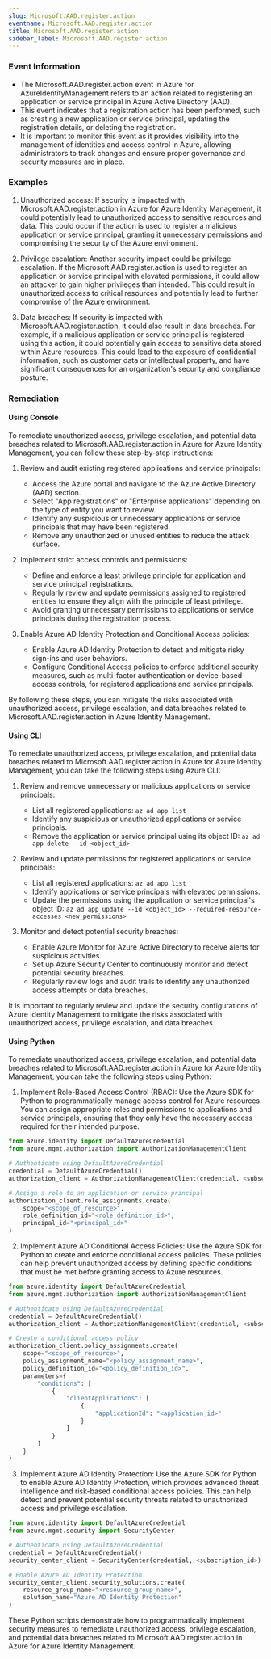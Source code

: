 ```yaml
--- 
slug: Microsoft.AAD.register.action
eventname: Microsoft.AAD.register.action
title: Microsoft.AAD.register.action
sidebar_label: Microsoft.AAD.register.action
---
```

                       
### Event Information

- The Microsoft.AAD.register.action event in Azure for AzureIdentityManagement refers to an action related to registering an application or service principal in Azure Active Directory (AAD).
- This event indicates that a registration action has been performed, such as creating a new application or service principal, updating the registration details, or deleting the registration.
- It is important to monitor this event as it provides visibility into the management of identities and access control in Azure, allowing administrators to track changes and ensure proper governance and security measures are in place.


### Examples

1. Unauthorized access: If security is impacted with Microsoft.AAD.register.action in Azure for Azure Identity Management, it could potentially lead to unauthorized access to sensitive resources and data. This could occur if the action is used to register a malicious application or service principal, granting it unnecessary permissions and compromising the security of the Azure environment.

2. Privilege escalation: Another security impact could be privilege escalation. If the Microsoft.AAD.register.action is used to register an application or service principal with elevated permissions, it could allow an attacker to gain higher privileges than intended. This could result in unauthorized access to critical resources and potentially lead to further compromise of the Azure environment.

3. Data breaches: If security is impacted with Microsoft.AAD.register.action, it could also result in data breaches. For example, if a malicious application or service principal is registered using this action, it could potentially gain access to sensitive data stored within Azure resources. This could lead to the exposure of confidential information, such as customer data or intellectual property, and have significant consequences for an organization's security and compliance posture.

### Remediation

#### Using Console

To remediate unauthorized access, privilege escalation, and potential data breaches related to Microsoft.AAD.register.action in Azure for Azure Identity Management, you can follow these step-by-step instructions:

1. Review and audit existing registered applications and service principals:
   - Access the Azure portal and navigate to the Azure Active Directory (AAD) section.
   - Select "App registrations" or "Enterprise applications" depending on the type of entity you want to review.
   - Identify any suspicious or unnecessary applications or service principals that may have been registered.
   - Remove any unauthorized or unused entities to reduce the attack surface.

2. Implement strict access controls and permissions:
   - Define and enforce a least privilege principle for application and service principal registrations.
   - Regularly review and update permissions assigned to registered entities to ensure they align with the principle of least privilege.
   - Avoid granting unnecessary permissions to applications or service principals during the registration process.

3. Enable Azure AD Identity Protection and Conditional Access policies:
   - Enable Azure AD Identity Protection to detect and mitigate risky sign-ins and user behaviors.
   - Configure Conditional Access policies to enforce additional security measures, such as multi-factor authentication or device-based access controls, for registered applications and service principals.

By following these steps, you can mitigate the risks associated with unauthorized access, privilege escalation, and data breaches related to Microsoft.AAD.register.action in Azure Identity Management.

#### Using CLI

To remediate unauthorized access, privilege escalation, and potential data breaches related to Microsoft.AAD.register.action in Azure for Azure Identity Management, you can take the following steps using Azure CLI:

1. Review and remove unnecessary or malicious applications or service principals:
   - List all registered applications: `az ad app list`
   - Identify any suspicious or unauthorized applications or service principals.
   - Remove the application or service principal using its object ID: `az ad app delete --id <object_id>`

2. Review and update permissions for registered applications or service principals:
   - List all registered applications: `az ad app list`
   - Identify applications or service principals with elevated permissions.
   - Update the permissions using the application or service principal's object ID: `az ad app update --id <object_id> --required-resource-accesses <new_permissions>`

3. Monitor and detect potential security breaches:
   - Enable Azure Monitor for Azure Active Directory to receive alerts for suspicious activities.
   - Set up Azure Security Center to continuously monitor and detect potential security breaches.
   - Regularly review logs and audit trails to identify any unauthorized access attempts or data breaches.

It is important to regularly review and update the security configurations of Azure Identity Management to mitigate the risks associated with unauthorized access, privilege escalation, and data breaches.

#### Using Python

To remediate unauthorized access, privilege escalation, and potential data breaches related to Microsoft.AAD.register.action in Azure for Azure Identity Management, you can take the following steps using Python:

1. Implement Role-Based Access Control (RBAC): Use the Azure SDK for Python to programmatically manage access control for Azure resources. You can assign appropriate roles and permissions to applications and service principals, ensuring that they only have the necessary access required for their intended purpose.

```python
from azure.identity import DefaultAzureCredential
from azure.mgmt.authorization import AuthorizationManagementClient

# Authenticate using DefaultAzureCredential
credential = DefaultAzureCredential()
authorization_client = AuthorizationManagementClient(credential, <subscription_id>)

# Assign a role to an application or service principal
authorization_client.role_assignments.create(
    scope="<scope_of_resource>",
    role_definition_id="<role_definition_id>",
    principal_id="<principal_id>"
)
```

2. Implement Azure AD Conditional Access Policies: Use the Azure SDK for Python to create and enforce conditional access policies. These policies can help prevent unauthorized access by defining specific conditions that must be met before granting access to Azure resources.

```python
from azure.identity import DefaultAzureCredential
from azure.mgmt.authorization import AuthorizationManagementClient

# Authenticate using DefaultAzureCredential
credential = DefaultAzureCredential()
authorization_client = AuthorizationManagementClient(credential, <subscription_id>)

# Create a conditional access policy
authorization_client.policy_assignments.create(
    scope="<scope_of_resource>",
    policy_assignment_name="<policy_assignment_name>",
    policy_definition_id="<policy_definition_id>",
    parameters={
        "conditions": [
            {
                "clientApplications": [
                    {
                        "applicationId": "<application_id>"
                    }
                ]
            }
        ]
    }
)
```

3. Implement Azure AD Identity Protection: Use the Azure SDK for Python to enable Azure AD Identity Protection, which provides advanced threat intelligence and risk-based conditional access policies. This can help detect and prevent potential security threats related to unauthorized access and privilege escalation.

```python
from azure.identity import DefaultAzureCredential
from azure.mgmt.security import SecurityCenter

# Authenticate using DefaultAzureCredential
credential = DefaultAzureCredential()
security_center_client = SecurityCenter(credential, <subscription_id>)

# Enable Azure AD Identity Protection
security_center_client.security_solutions.create(
    resource_group_name="<resource_group_name>",
    solution_name="Azure AD Identity Protection"
)
```

These Python scripts demonstrate how to programmatically implement security measures to remediate unauthorized access, privilege escalation, and potential data breaches related to Microsoft.AAD.register.action in Azure for Azure Identity Management.


 